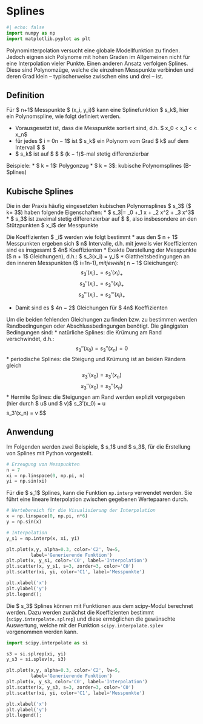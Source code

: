 # Splines

```python
#| echo: false
import numpy as np
import matplotlib.pyplot as plt
```

Polynominterpolation versucht eine globale Modellfunktion zu finden. Jedoch eignen sich Polynome mit hohen Graden im Allgemeinen nicht für eine Interpolation vieler Punkte. Einen anderen Ansatz verfolgen Splines. Diese sind Polynomzüge, welche die einzelnen Messpunkte verbinden und deren Grad klein – typischerweise zwischen eins und drei – ist. 

## Definition

Für $ n+1$ Messpunkte $ (x_i, y_i)$ kann eine Splinefunktion $ s_k$, hier ein Polynomspline, wie folgt definiert werden.

* Vorausgesetzt ist, dass die Messpunkte sortiert sind, d.h. $ x_0 < x_1 < \cdots < x_n$
* für jedes $ i = 0\dots n − 1$ ist $ s_k$ ein Polynom vom Grad $ k$ auf dem Intervall $ \left[x_i , x_{i+1}\right]$
* $ s_k$ ist auf $ \left[x_0 , x_n \right]$ $ (k − 1)$-mal stetig differenzierbar

Beispiele:
* $ k = 1$: Polygonzug
* $ k = 3$: kubische Polynomsplines (B-Splines)

## Kubische Splines

Die in der Praxis häufig eingesetzten kubischen Polynomsplines $ s_3$ ($ k= 3$) haben folgende Eigenschaften:
* $ s_3|\left[x_i,x_{i+1}\right] = \beta_0 +\beta_1 x + \beta_2 x^2 + \beta_3 x^3$
* $ s_3$ ist zweimal stetig differenzierbar auf $ \left[x_0,x_n\right]$, also insbesondere an den
Stützpunkten $ x_i$ der Messpunkte 

Die Koeffizienten $ \beta_i$ werden wie folgt bestimmt
* aus den $ n + 1$ Messpunkten ergeben sich $ n$ Intervalle, d.h. mit jeweils vier Koeffizienten sind es insgesamt $ 4n$ Koeffizienten
* Exakte Darstellung der Messpunkte ($ n + 1$ Gleichungen), d.h.: $ s_3(x_i) = y_i$
* Glattheitsbedingungen an den inneren Messpunkten ($ i=1\dots n-1$), mit jeweils ($ n − 1$ Gleichungen):
$$ s_3'(x_i)_- =s_3'(x_i)_+$$
$$ s_3''(x_i)_- =s_3''(x_i)_+$$
$$ s_3'''(x_i)_- =s_3'''(x_i)_+$$

* Damit sind es $ 4n − 2$ Gleichungen für $ 4n$ Koeffizienten

Um die beiden fehlenden Gleichungen zu finden bzw. zu bestimmen werden Randbedingungen oder Abschlussbedingungen benötigt.
Die gängigsten Bedingungen sind:
* natürliche Splines: die Krümung am Rand verschwindet, d.h.:
$$ s_3''(x_0) = s_3''(x_n) = 0 $$
* periodische Splines: die Steigung und Krümung ist an beiden Rändern gleich
$$ s_3'(x_0) = s_3'(x_n)$$ 
$$ s_3''(x_0) = s_3''(x_n)$$
* Hermite Splines: die Steigungen am Rand werden explizit vorgegeben (hier durch $ u$ und $ v$)
$$ s_3'(x_0) = u $$
$$ s_3'(x_n) = v $$

## Anwendung

Im Folgenden werden zwei Beispiele, $ s_1$ und $ s_3$, für die Erstellung von Splines mit Python vorgestellt. 

```python
# Erzeugung von Messpunkten
n = 7
xi = np.linspace(0, np.pi, n)
yi = np.sin(xi)
```

Für die $ s_1$ Splines, kann die Funktion `np.interp` verwendet werden. Sie führt eine lineare Interpolation zwischen gegebenen Wertepaaren durch.

```python
# Wertebereich für die Visualisierung der Interpolation
x = np.linspace(0, np.pi, n*6)
y = np.sin(x)
```

```python
# Interpolation
y_s1 = np.interp(x, xi, yi)
```

```python
plt.plot(x,y, alpha=0.3, color='C2', lw=5, 
         label='Generierende Funktion')
plt.plot(x, y_s1, color='C0', label='Interpolation')
plt.scatter(x, y_s1, s=3, zorder=3, color='C0')
plt.scatter(xi, yi, color='C1', label='Messpunkte')

plt.xlabel('x')
plt.ylabel('y')
plt.legend();
```

Die $ s_3$ Splines können mit Funktionen aus dem scipy-Modul berechnet werden. Dazu werden zunächst die Koeffizienten bestimmt (`scipy.interpolate.splrep`) und diese ermöglichen die gewünschte Auswertung, welche mit der Funktion `scipy.interpolate.splev` vorgenommen werden kann. 

```python
import scipy.interpolate as si
```

```python
s3 = si.splrep(xi, yi)
y_s3 = si.splev(x, s3)
```

```python
plt.plot(x,y, alpha=0.3, color='C2', lw=5, 
         label='Generierende Funktion')
plt.plot(x, y_s3, color='C0', label='Interpolation')
plt.scatter(x, y_s3, s=3, zorder=3, color='C0')
plt.scatter(xi, yi, color='C1', label='Messpunkte')

plt.xlabel('x')
plt.ylabel('y')
plt.legend();
```

